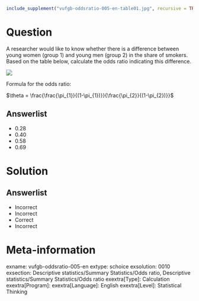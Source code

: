 ```{r, echo = FALSE, results = "hide"}
include_supplement("vufgb-oddsratio-005-en-table01.jpg", recursive = TRUE)
```

Question
========
  
A researcher would like to know whether there is a difference between young women (group 1) and young men (group 2) in the share of smokers. Based on the table below, calculate the odds ratio indicating this difference.

![](vufgb-oddsratio-005-en-table01.jpg)

Formula for the odds ratio:

$\theta = \frac{\frac{\pi_{1}}{(1-\pi_{1})}}{\frac{\pi_{2}}{(1-\pi_{2})}}$
  
Answerlist
----------
* 0.28 
* 0.40 
* 0.58
* 0.69

Solution
========

Answerlist
----------
* Incorrect
* Incorrect
* Correct
* Incorrect

Meta-information
================
exname: vufgb-oddsratio-005-en
extype: schoice
exsolution: 0010
exsection: Descriptive statistics/Summary Statistics/Odds ratio, Descriptive statistics/Summary Statistics/Odds ratio
exextra[Type]: Calculation
exextra[Program]: 
exextra[Language]: English
exextra[Level]: Statistical Thinking
